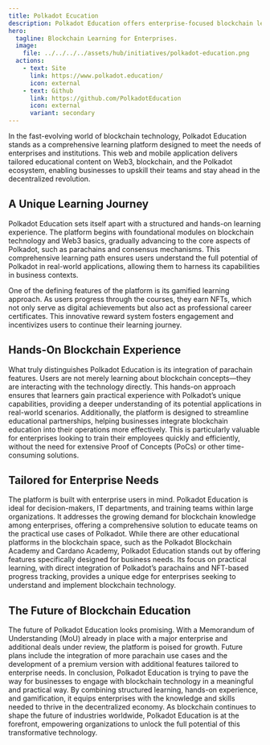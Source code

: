 ```yaml
---
title: Polkadot Ecucation
description: Polkadot Education offers enterprise-focused blockchain learning with hands-on experience, NFTs, and Polkadot-specific features for businesses.
hero:
  tagline: Blockchain Learning for Enterprises.
  image: 
    file: ../../../../assets/hub/initiatives/polkadot-education.png
  actions:
    - text: Site
      link: https://www.polkadot.education/
      icon: external
    - text: Github
      link: https://github.com/PolkadotEducation
      icon: external
      variant: secondary
---
```



In the fast-evolving world of blockchain technology, Polkadot Education stands as a comprehensive learning platform designed to meet the needs of enterprises and institutions. This web and mobile application delivers tailored educational content on Web3, blockchain, and the Polkadot ecosystem, enabling businesses to upskill their teams and stay ahead in the decentralized revolution.

## A Unique Learning Journey
Polkadot Education sets itself apart with a structured and hands-on learning experience. The platform begins with foundational modules on blockchain technology and Web3 basics, gradually advancing to the core aspects of Polkadot, such as parachains and consensus mechanisms. This comprehensive learning path ensures users understand the full potential of Polkadot in real-world applications, allowing them to harness its capabilities in business contexts.

One of the defining features of the platform is its gamified learning approach. As users progress through the courses, they earn NFTs, which not only serve as digital achievements but also act as professional career certificates. This innovative reward system fosters engagement and incentivizes users to continue their learning journey.

## Hands-On Blockchain Experience
What truly distinguishes Polkadot Education is its integration of parachain features. Users are not merely learning about blockchain concepts—they are interacting with the technology directly. This hands-on approach ensures that learners gain practical experience with Polkadot’s unique capabilities, providing a deeper understanding of its potential applications in real-world scenarios.
Additionally, the platform is designed to streamline educational partnerships, helping businesses integrate blockchain education into their operations more effectively. This is particularly valuable for enterprises looking to train their employees quickly and efficiently, without the need for extensive Proof of Concepts (PoCs) or other time-consuming solutions.

## Tailored for Enterprise Needs
The platform is built with enterprise users in mind. Polkadot Education is ideal for decision-makers, IT departments, and training teams within large organizations. It addresses the growing demand for blockchain knowledge among enterprises, offering a comprehensive solution to educate teams on the practical use cases of Polkadot.
While there are other educational platforms in the blockchain space, such as the Polkadot Blockchain Academy and Cardano Academy, Polkadot Education stands out by offering features specifically designed for business needs. Its focus on practical learning, with direct integration of Polkadot’s parachains and NFT-based progress tracking, provides a unique edge for enterprises seeking to understand and implement blockchain technology.

## The Future of Blockchain Education
The future of Polkadot Education looks promising. With a Memorandum of Understanding (MoU) already in place with a major enterprise and additional deals under review, the platform is poised for growth. Future plans include the integration of more parachain use cases and the development of a premium version with additional features tailored to enterprise needs.
In conclusion, Polkadot Education is trying to pave the way for businesses to engage with blockchain technology in a meaningful and practical way. By combining structured learning, hands-on experience, and gamification, it equips enterprises with the knowledge and skills needed to thrive in the decentralized economy. As blockchain continues to shape the future of industries worldwide, Polkadot Education is at the forefront, empowering organizations to unlock the full potential of this transformative technology.